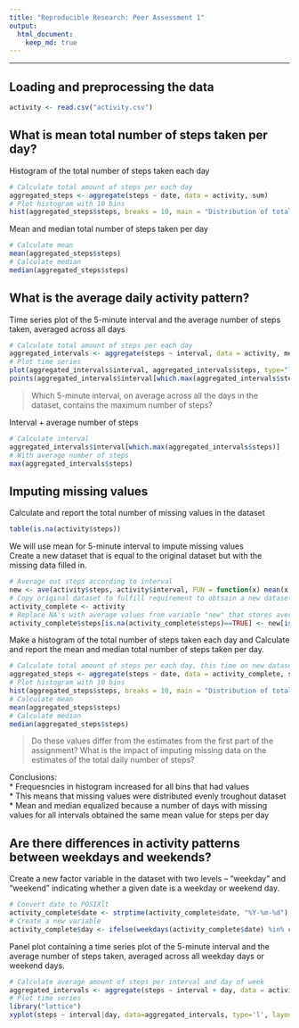 ```yaml
---
title: "Reproducible Research: Peer Assessment 1"
output: 
  html_document:
    keep_md: true
---
```


***

## Loading and preprocessing the data
```r
activity <- read.csv("activity.csv")
```

## What is mean total number of steps taken per day?
Histogram of the total number of steps taken each day
```r
# Calculate total amount of steps per each day
aggregated_steps <- aggregate(steps ~ date, data = activity, sum)
# Plot histogram with 10 bins
hist(aggregated_steps$steps, breaks = 10, main = "Distribution of total number of steps taken each day", xlab = "Total steps taken per day")
```

Mean and median total number of steps taken per day
```r
# Calculate mean
mean(aggregated_steps$steps)
# Calculate median
median(aggregated_steps$steps)
```

## What is the average daily activity pattern?
Time series plot of the 5-minute interval and the average number of steps taken, averaged across all days  
```r
# Calculate total amount of steps per each day
aggregated_intervals <- aggregate(steps ~ interval, data = activity, mean)
# Plot time series
plot(aggregated_intervals$interval, aggregated_intervals$steps, type="l", xlab= "Intervals", ylab= "Average steps", col="green")
points(aggregated_intervals$interval[which.max(aggregated_intervals$steps)], max(aggregated_intervals$steps), pch = 17)
```

> Which 5-minute interval, on average across all the days in the dataset, contains the maximum number of steps?

Interval + average number of steps
```r
# Calculate interval
aggregated_intervals$interval[which.max(aggregated_intervals$steps)]
# With average number of steps
max(aggregated_intervals$steps)
```

## Imputing missing values
Calculate and report the total number of missing values in the dataset 
```r
table(is.na(activity$steps))
```
We will use mean for 5-minute interval to impute missing values  
Create a new dataset that is equal to the original dataset but with the missing data filled in.
```r
# Average out steps according to interval
new <- ave(activity$steps, activity$interval, FUN = function(x) mean(x, na.rm = TRUE))
# Copy original dataset to fulfill requirement to obtsain a new dataset
activity_complete <- activity
# Replace NA's with average values from variable "new" that stores averaged data for all intervals
activity_complete$steps[is.na(activity_complete$steps)==TRUE] <- new[is.na(activity_complete$steps)==TRUE]
```

Make a histogram of the total number of steps taken each day and Calculate and report the mean and median total number of steps taken per day. 

```r
# Calculate total amount of steps per each day, this time on new dataset
aggregated_steps <- aggregate(steps ~ date, data = activity_complete, sum)
# Plot histogram with 10 bins
hist(aggregated_steps$steps, breaks = 10, main = "Distribution of total number of steps taken each day, missing data avgd", xlab = "Total steps taken per day")
# Calculate mean
mean(aggregated_steps$steps)
# Calculate median
median(aggregated_steps$steps)
```

> Do these values differ from the estimates from the first part of the assignment? What is the impact of imputing missing data on the estimates of the total daily number of steps?  

Conclusions:  
* Frequesncies in histogram increased for all bins that had values  
* This means that missing values were distributed evenly troughout dataset  
* Mean and median equalized because a number of days with missing values for all intervals obtained the same mean value for steps per day  

## Are there differences in activity patterns between weekdays and weekends?

Create a new factor variable in the dataset with two levels -- "weekday" and "weekend" indicating whether a given date is a weekday or weekend day.
```r
# Convert date to POSIXlt
activity_complete$date <- strptime(activity_complete$date, "%Y-%m-%d")
# Create a new variable
activity_complete$day <- ifelse(weekdays(activity_complete$date) %in% c("Saturday", "Sunday"), "weekend", "weekday")
```

Panel plot containing a time series plot of the 5-minute interval and the average number of steps taken, averaged across all weekday days or weekend days.
```r
# Calculate average amount of steps per interval and day of week
aggregated_intervals <- aggregate(steps ~ interval + day, data = activity_complete, mean)
# Plot time series
library("lattice")
xyplot(steps ~ interval|day, data=aggregated_intervals, type='l', layout=c(1,2), xlab= "Intervals", ylab= "Average number of steps")
```
